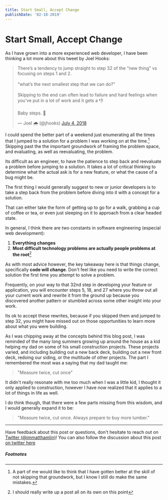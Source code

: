 ```yaml
---
title: Start Small, Accept Change
publishDate: '02-18-2019'
---
```


# Start Small, Accept Change

As I have grown into a more experienced web developer, I have been thinking a lot more about
this tweet by Joel Hooks:

<blockquote className="twitter-tweet tw-align-center" data-lang="en">
  <p lang="en" dir="ltr">
    There’s a tendency to jump straight to step 32 of the “new thing” vs
    focusing on steps 1 and 2. <br />
    <br />
    “what’s the next smallest step that we can do?” <br />
    <br />
    Skipping to the end can often lead to failure and hard feelings when you’ve
    put in a lot of work and it gets a 👎
    <br />
    <br />
    Baby steps. 🐣
  </p>
  &mdash; Joel 🌧 (@jhooks) <a href="https://twitter.com/jhooks/status/1014615428897824768?ref_src=twsrc%5Etfw">
    July 4, 2018
  </a>
</blockquote>

I could spend the better part of a weekend just enumerating all the times that I jumped to a solution for a problem
I was working on at the time.[^1] Skipping past the the important groundwork of framing the problem space, and evaluating,
as well as reevaluating, the problem.

Its difficult as an engineer, to have the patience to step back and reevaluate
a problem before jumping to a solution. It takes a lot of critical thinking to
determine what the actual ask is for a new feature, or what the cause of a bug
might be.

The first thing I would generally suggest to new or junior developers is to take a step
back from the problem before diving into it with a concept for a solution.

That can either take the form of getting up to go for a walk, grabbing a cup of coffee
or tea, or even just sleeping on it to approach from a clear headed state.

In general, I think there are two constants in software engineering (especial web development):

1. **Everything changes**
2. **Most difficult technology problems are actually people problems at the root**[^2]

As with most advice however, the key takeaway here is that things change, specifically **code will change**. Don't feel like
you need to write the correct solution the first time you attempt to solve a problem.

Frequently, on your way to that 32nd step in developing your feature or application, you will
encounter steps 5, 18, and 27 where you throw out all your current work and rewrite it from the ground up because you discovered
another pattern or stumbled across some other insight into your work.

Its ok to accept these rewrites, because if you skipped them and jumped to step 32, you might
have missed out on those opportunities to learn more about what you were building.

As I was chipping away at the concepts behind this blog post, I was reminded of the many long summers
growing up around the house as a kid helping my dad on some of his small construction projects. These projects varied,
and including building out a new back deck, building out a new front deck, redoing our siding, or the multitude of other projects.
The part I remembered the most was a saying that my dad taught me:

> "Measure twice, cut once"

It didn't really resonate with me too much when I was a little kid, I thought it only applied to
construction, however I have now realized that it applies to a lot of things in life as well.

I do think though, that there were a few parts missing from this wisdom, and I would generally expand it
to be:

> "Measure twice, cut once. Always prepare to buy more lumber."

---

Have feedback about this post or questions, don't hesitate to reach out on [Twitter (@immatthamlin)](https://mobile.twitter.com/immatthamlin)!
You can also follow the discussion about this post [on twitter here]()

##### Footnotes

[^1]: A part of me would like to think that I have gotten better at the skill of not skipping that groundwork, but I know I still do make the same mistakes.
[^2]: I should really write up a post all on its own on this point
